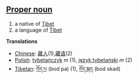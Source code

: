 ==[[Proper noun]]==

#a native of [[Tibet]]
#a language of [[Tibet]]

'''Translations'''
*[[Chinese]]: [[藏人]](1),[[藏语]](2)
*[[Polish]]: [[tybetańczyk]] ''m'' (1), [[język tybetański]] ''m'' (2)
*[[Tibetan]]: [[བོད་པ]] (bod pa) (1), [[བོད་སྐད]] (bod skad)